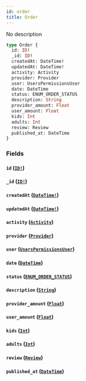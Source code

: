 ```yaml
---
id: order
title: Order
---
```


No description

```graphql
type Order {
  id: ID!
  _id: ID!
  createdAt: DateTime!
  updatedAt: DateTime!
  activity: Activity
  provider: Provider
  user: UsersPermissionsUser
  date: DateTime
  status: ENUM_ORDER_STATUS
  description: String
  provider_amount: Float
  user_amount: Float
  kids: Int
  adults: Int
  review: Review
  published_at: DateTime
}
```

### Fields

#### `id` ([`ID!`](/v1/scalars/id))

#### `_id` ([`ID!`](/v1/scalars/id))

#### `createdAt` ([`DateTime!`](/v1/scalars/date-time))

#### `updatedAt` ([`DateTime!`](/v1/scalars/date-time))

#### `activity` ([`Activity`](/v1/objects/activity))

#### `provider` ([`Provider`](/v1/objects/provider))

#### `user` ([`UsersPermissionsUser`](/v1/objects/users-permissions-user))

#### `date` ([`DateTime`](/v1/scalars/date-time))

#### `status` ([`ENUM_ORDER_STATUS`](/v1/enums/enum-order-status))

#### `description` ([`String`](/v1/scalars/string))

#### `provider_amount` ([`Float`](/v1/scalars/float))

#### `user_amount` ([`Float`](/v1/scalars/float))

#### `kids` ([`Int`](/v1/scalars/int))

#### `adults` ([`Int`](/v1/scalars/int))

#### `review` ([`Review`](/v1/objects/review))

#### `published_at` ([`DateTime`](/v1/scalars/date-time))
